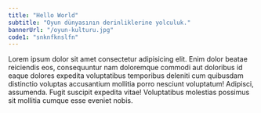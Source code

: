 ```yaml
---
title: "Hello World"
subtitle: "Oyun dünyasının derinliklerine yolculuk."
bannerUrl: "/oyun-kulturu.jpg"
code1: "snknfknslfn"
---
```


Lorem ipsum dolor sit amet consectetur adipisicing elit. Enim dolor beatae reiciendis eos, consequuntur nam doloremque commodi aut doloribus id eaque dolores expedita voluptatibus temporibus deleniti cum quibusdam distinctio voluptas accusantium mollitia porro nesciunt voluptatum! Adipisci, assumenda. Fugit suscipit expedita vitae! Voluptatibus molestias possimus sit mollitia cumque esse eveniet nobis.

